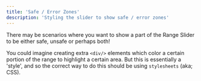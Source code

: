 ```yaml
---
title: 'Safe / Error Zones'
description: 'Styling the slider to show safe / error zones'
---
```




There may be scenarios where you want to show a part of the Range Slider to be
either safe, unsafe or perhaps both! 

You could imagine creating extra `<div/>` elements which color a certain portion
of the range to highlight a certain area. But this is essentially a 'style', and so
the correct way to do this should be using `stylesheets` (aka; CSS).


<Demo name="Safe Zone" panel="css" client:visible>
  <ColorZones client:visible />
</Demo>

<Demo panel="css" client:visible>
  <Code slot="svelte" code={cleanImport(ColorZonesRaw)} lang="svelte" />
  <Code slot="css" code={ColorZonesCss} lang="css" />
</Demo>

